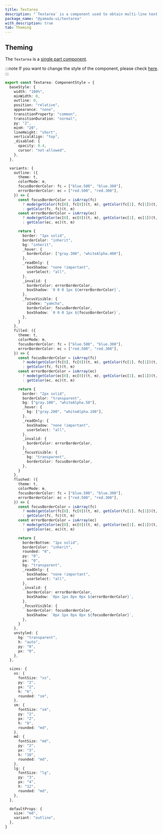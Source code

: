 ```yaml
---
title: Textarea
description: "`Textarea` is a component used to obtain multi-line text input."
package_name: "@yamada-ui/textarea"
with_description: true
tab: Theming
---
```


## Theming

The `Textarea` is a [single part component](/styled-system/theming/component-style#single-part-component).

:::note
If you want to change the style of the component, please check [here](/styled-system/theming/customize-theme#changing-the-style-of-components).
:::

```ts
export const Textarea: ComponentStyle = {
  baseStyle: {
    width: "100%",
    minWidth: 0,
    outline: 0,
    position: "relative",
    appearance: "none",
    transitionProperty: "common",
    transitionDuration: "normal",
    py: "2",
    minH: "20",
    lineHeight: "short",
    verticalAlign: "top",
    _disabled: {
      opacity: 0.4,
      cursor: "not-allowed",
    },
  },

  variants: {
    outline: ({
      theme: t,
      colorMode: m,
      focusBorderColor: fc = ["blue.500", "blue.300"],
      errorBorderColor: ec = ["red.500", "red.300"],
    }) => {
      const focusBorderColor = isArray(fc)
        ? mode(getColor(fc[0], fc[0])(t, m), getColor(fc[1], fc[1])(t, m))(m)
        : getColor(fc, fc)(t, m)
      const errorBorderColor = isArray(ec)
        ? mode(getColor(ec[0], ec[0])(t, m), getColor(ec[1], ec[1])(t, m))(m)
        : getColor(ec, ec)(t, m)

      return {
        border: "1px solid",
        borderColor: "inherit",
        bg: "inherit",
        _hover: {
          borderColor: ["gray.300", "whiteAlpha.400"],
        },
        _readOnly: {
          boxShadow: "none !important",
          userSelect: "all",
        },
        _invalid: {
          borderColor: errorBorderColor,
          boxShadow: `0 0 0 1px ${errorBorderColor}`,
        },
        _focusVisible: {
          zIndex: "yamcha",
          borderColor: focusBorderColor,
          boxShadow: `0 0 0 1px ${focusBorderColor}`,
        },
      }
    },
    filled: ({
      theme: t,
      colorMode: m,
      focusBorderColor: fc = ["blue.500", "blue.300"],
      errorBorderColor: ec = ["red.500", "red.300"],
    }) => {
      const focusBorderColor = isArray(fc)
        ? mode(getColor(fc[0], fc[0])(t, m), getColor(fc[1], fc[1])(t, m))(m)
        : getColor(fc, fc)(t, m)
      const errorBorderColor = isArray(ec)
        ? mode(getColor(ec[0], ec[0])(t, m), getColor(ec[1], ec[1])(t, m))(m)
        : getColor(ec, ec)(t, m)

      return {
        border: "2px solid",
        borderColor: "transparent",
        bg: ["gray.100", "whiteAlpha.50"],
        _hover: {
          bg: ["gray.200", "whiteAlpha.100"],
        },
        _readOnly: {
          boxShadow: "none !important",
          userSelect: "all",
        },
        _invalid: {
          borderColor: errorBorderColor,
        },
        _focusVisible: {
          bg: "transparent",
          borderColor: focusBorderColor,
        },
      }
    },
    flushed: ({
      theme: t,
      colorMode: m,
      focusBorderColor: fc = ["blue.500", "blue.300"],
      errorBorderColor: ec = ["red.500", "red.300"],
    }) => {
      const focusBorderColor = isArray(fc)
        ? mode(getColor(fc[0], fc[0])(t, m), getColor(fc[1], fc[1])(t, m))(m)
        : getColor(fc, fc)(t, m)
      const errorBorderColor = isArray(ec)
        ? mode(getColor(ec[0], ec[0])(t, m), getColor(ec[1], ec[1])(t, m))(m)
        : getColor(ec, ec)(t, m)

      return {
        borderBottom: "1px solid",
        borderColor: "inherit",
        rounded: "0",
        py: "0",
        px: "0",
        bg: "transparent",
        _readOnly: {
          boxShadow: "none !important",
          userSelect: "all",
        },
        _invalid: {
          borderColor: errorBorderColor,
          boxShadow: `0px 1px 0px 0px ${errorBorderColor}`,
        },
        _focusVisible: {
          borderColor: focusBorderColor,
          boxShadow: `0px 1px 0px 0px ${focusBorderColor}`,
        },
      }
    },
    unstyled: {
      bg: "transparent",
      h: "auto",
      py: "0",
      px: "0",
    },
  },

  sizes: {
    xs: {
      fontSize: "xs",
      py: "2",
      px: "2",
      h: "6",
      rounded: "sm",
    },
    sm: {
      fontSize: "sm",
      py: "2",
      px: "2",
      h: "8",
      rounded: "md",
    },
    md: {
      fontSize: "md",
      py: "2",
      px: "3",
      h: "10",
      rounded: "md",
    },
    lg: {
      fontSize: "lg",
      py: "3",
      px: "4",
      h: "12",
      rounded: "md",
    },
  },

  defaultProps: {
    size: "md",
    variant: "outline",
  },
}
```
